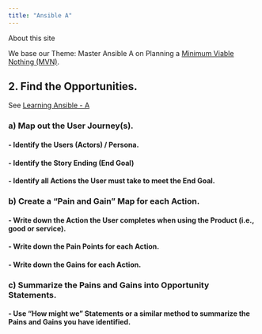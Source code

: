 ```yaml
---
title: "Ansible A"
---
```


About this site

We base our Theme: Master Ansible A on Planning a [Minimum Viable Nothing (MVN)](https://github.com/vanHeemstraSystems/minimum-viable-nothing).

## 2. Find the **Opportunities**.

See [Learning Ansible - A](https://vanheemstrasystems.github.io/learning-ansible-a/)

### a) Map out the **User Journey(s)**.

#### - Identify the **Users** (Actors) / Persona.

#### - Identify the Story Ending (**End Goal**)

#### - Identify all **Actions** the User must take to meet the End Goal.

### b) Create a "**Pain and Gain**" Map for each Action.

#### - Write down the **Action** the User completes when using the Product (i.e., good or service).

#### - Write down the **Pain Points** for each Action.

#### - Write down the **Gains** for each Action.

### c) Summarize the Pains and Gains into **Opportunity Statements**.

#### - Use "**How might we**" Statements or a similar method to summarize the Pains and Gains you have identified. 
